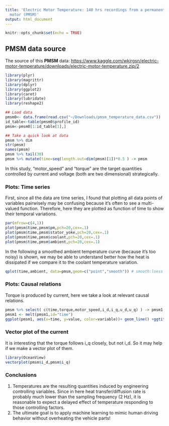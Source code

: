 ```yaml
---
title: 'Electric Motor Temperature: 140 hrs recordings from a permanent magnet synchronous
  motor (PMSM)'
output: html_document
---
```


```r
knitr::opts_chunk$set(echo = TRUE)
```

## PMSM data source
The source of this **PMSM** data: <https://www.kaggle.com/wkirgsn/electric-motor-temperature/downloads/electric-motor-temperature.zip/2>

```r
library(plyr)
library(magrittr)
library(dplyr)
library(ggplot2)
library(caret)
library(lubridate)
library(reshape2)
```

```r
## Load data
pmsm0<- data.frame(read.csv("~/Downloads/pmsm_temperature_data.csv"))
id_table<-table(pmsm0$profile_id)
pmsm<-pmsm0[1:id_table[1],]
```

```r
## Take a quick look at data
pmsm %>% dim
str(pmsm)
names(pmsm)
pmsm %>% tail(30)
pmsm %>% mutate(time=seq(length.out=dim(pmsm)[1])*0.5 ) -> pmsm
```

In this study, "motor_speed" and "torque" are the target quantities controlled by current and voltage (both are two dimensional) strategically.

### Plots: Time series
First, since all the data are time series, I found that plotting all data points of variables pairwisely may be confusing because it's often to see a multi-valued function.
Therefore, here they are plotted as function of time to show their temporal variations. 
```r
par(mfrow=c(4,1))
plot(pmsm$time,pmsm$pm,pch=20,cex=.1)
plot(pmsm$time,pmsm$stator_yoke,pch=20,cex=.1)
plot(pmsm$time,pmsm$coolant,pch=20,cex=.1)
plot(pmsm$time,pmsm$ambient,pch=20,cex=.1)
```

In the following a smoothed ambient temperature curve (because it's too noisy) is shown, we may be able to understand better how the heat is dissipated if we compare it to the coolant temperature variation.
```r
qplot(time,ambient, data=pmsm,geom=c("point","smooth")) # smooth:loess
```

### Plots: Causal relations
Torque is produced by current, here we take a look at relevant causal relations.
```r
pmsm %>% select( c(time,torque,motor_speed,i_d,i_q,u_d,u_q) ) -> pmsm1
pmsm1 <- melt(pmsm1,id="time")
ggplot(pmsm1, aes(x=time, y=value, color=variable))+ geom_line() +ggtitle("Torque, Motor speed, Current and Voltage")
```

### Vector plot of the current
It is interesting that the torque follows i_q closely, but not i_d. So it may help if we make a vector plot of them.
```r
library(OceanView)
vectorplot(pmsm$i_d,pmsm$i_q)
```

### Conclusions
1. Temperatures are the resulting quantities induced by engineering controlling variables. Since in here heat transfer/diffusion rate is probably much lower than the sampling frequency (2 Hz), it is reasonable to expect a delayed effect of temperature responding to those controlling factors.
2. The ultimate goal is to apply machine learning to mimic human driving behavior without overheating the vehicle parts!

